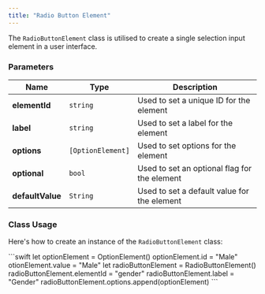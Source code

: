 ```yaml
---
title: "Radio Button Element"
---
```


The `RadioButtonElement` class is utilised to create a single selection input element in a user interface.

### Parameters

| Name             | Type              | Description                                  |
| ---------------- | ----------------- | -------------------------------------------- |
| **elementId**    | `string`          | Used to set a unique ID for the element      |
| **label**        | `string`          | Used to set a label for the element          |
| **options**      | `[OptionElement]` | Used to set options for the element          |
| **optional**     | `bool`            | Used to set an optional flag for the element |
| **defaultValue** | `String`          | Used to set a default value for the element  |

### Class Usage

Here's how to create an instance of the `RadioButtonElement` class:

<Tabs>
<Tab title="Swift">
```swift
let optionElement = OptionElement()
optionElement.id = "Male"
otionElement.value = "Male"
let radioButtonElement = RadioButtonElement()
radioButtonElement.elementId = "gender"
radioButtonElement.label = "Gender"
radioButtonElement.options.append(optionElement)
```

</Tab>

</Tabs>
